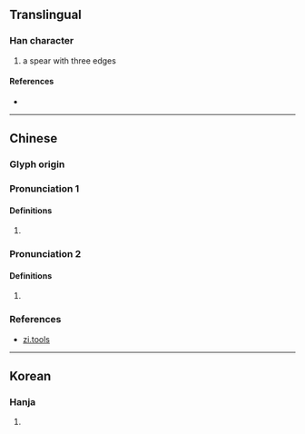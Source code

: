 {{character info}}
==Translingual==

===Han character===
{{Han char|rn=30|rad=口|as=02|sn=5|four=|canj=KNR|ids=⿱九口}}

# a spear with three edges

====References====
* {{Han ref|kx=0173.070|dkj=03252|dj=0385.030|hdz=10572.010|uh=53F4|ud=21492}}

----

==Chinese==
{{zh-forms|alt=厹}}

===Glyph origin===
{{Han etym}}

===Pronunciation 1===
{{zh-pron
|m=qiú
|c=kau4
|mc=y
|oc=y
|cat=
}}

====Definitions====
{{zh-hanzi}}
# {{rfdef|zh}}

===Pronunciation 2===
{{zh-pron
|m=gāo
|c=gou1
|mn=ko
|mc=
|oc=
|cat=n,a,pn
}}

====Definitions====
{{zh-hanzi}}
# {{zh-alt-form|皋}}

===References===
* [http://zi.tools/zi/叴 zi.tools]
----

==Korean==

===Hanja===
{{ko-hanja|hangeul=구}}

# {{rfdef|ko|sort=口02}}